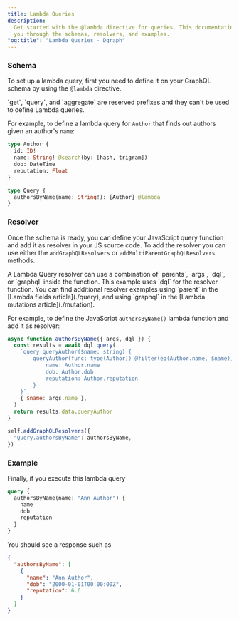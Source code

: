 ```yaml
---
title: Lambda Queries
description:
  Get started with the @lambda directive for queries. This documentation takes
  you through the schemas, resolvers, and examples.
"og:title": "Lambda Queries - Dgraph"
---
```



<DgraphWIP />

### Schema

To set up a lambda query, first you need to define it on your GraphQL schema by
using the `@lambda` directive.

<Note>
  `get`, `query`, and `aggregate` are reserved prefixes and they can't be used
  to define Lambda queries.
</Note>

For example, to define a lambda query for `Author` that finds out authors given
an author's `name`:

```graphql
type Author {
  id: ID!
  name: String! @search(by: [hash, trigram])
  dob: DateTime
  reputation: Float
}

type Query {
  authorsByName(name: String!): [Author] @lambda
}
```

### Resolver

Once the schema is ready, you can define your JavaScript query function and add
it as resolver in your JS source code. To add the resolver you can use either
the `addGraphQLResolvers` or `addMultiParentGraphQLResolvers` methods.

<Note>
  A Lambda Query resolver can use a combination of `parents`, `args`, `dql`, or
  `graphql` inside the function.
</Note>

<Tip>
  This example uses `dql` for the resolver function. You can find additional
  resolver examples using `parent` in the [Lambda fields article](./query), and
  using `graphql` in the [Lambda mutations article](./mutation).
</Tip>

For example, to define the JavaScript `authorsByName()` lambda function and add
it as resolver:

```javascript
async function authorsByName({ args, dql }) {
  const results = await dql.query(
    `query queryAuthor($name: string) {
        queryAuthor(func: type(Author)) @filter(eq(Author.name, $name)) {
            name: Author.name
            dob: Author.dob
            reputation: Author.reputation
        }
    }`,
    { $name: args.name },
  )
  return results.data.queryAuthor
}

self.addGraphQLResolvers({
  "Query.authorsByName": authorsByName,
})
```

### Example

Finally, if you execute this lambda query

```graphql
query {
  authorsByName(name: "Ann Author") {
    name
    dob
    reputation
  }
}
```

You should see a response such as

```json
{
  "authorsByName": [
    {
      "name": "Ann Author",
      "dob": "2000-01-01T00:00:00Z",
      "reputation": 6.6
    }
  ]
}
```

